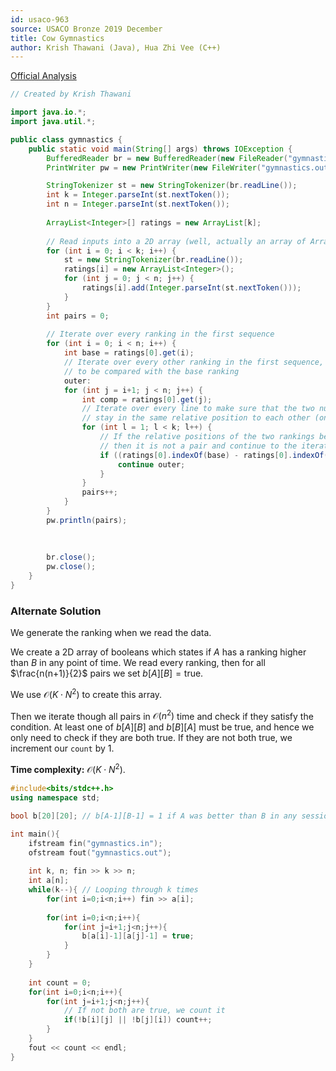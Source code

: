 ```yaml
---
id: usaco-963
source: USACO Bronze 2019 December
title: Cow Gymnastics
author: Krish Thawani (Java), Hua Zhi Vee (C++)
---
```


[Official Analysis](http://www.usaco.org/current/data/sol_gymnastics_bronze_dec19.html)

<LanguageSection>
<JavaSection>

```java
// Created by Krish Thawani

import java.io.*;
import java.util.*;

public class gymnastics {
    public static void main(String[] args) throws IOException {
        BufferedReader br = new BufferedReader(new FileReader("gymnastics.in"));
        PrintWriter pw = new PrintWriter(new FileWriter("gymnastics.out"));

        StringTokenizer st = new StringTokenizer(br.readLine());
        int k = Integer.parseInt(st.nextToken());
        int n = Integer.parseInt(st.nextToken());
        
        ArrayList<Integer>[] ratings = new ArrayList[k];
        
        // Read inputs into a 2D array (well, actually an array of ArrayLists)
        for (int i = 0; i < k; i++) {
            st = new StringTokenizer(br.readLine());
            ratings[i] = new ArrayList<Integer>();
            for (int j = 0; j < n; j++) {
                ratings[i].add(Integer.parseInt(st.nextToken()));
            }
        }
        int pairs = 0;
        
        // Iterate over every ranking in the first sequence
        for (int i = 0; i < n; i++) {
            int base = ratings[0].get(i);
            // Iterate over every other ranking in the first sequence, 
            // to be compared with the base ranking
            outer:
            for (int j = i+1; j < n; j++) {
                int comp = ratings[0].get(j);
                // Iterate over every line to make sure that the two numbers we are comparing
                // stay in the same relative position to each other (one is always greater than the other)
                for (int l = 1; l < k; l++) {
                    // If the relative positions of the two rankings being compared change, 
                    // then it is not a pair and continue to the iteration/comparison
                    if ((ratings[0].indexOf(base) - ratings[0].indexOf(comp)) * (ratings[l].indexOf(base) - ratings[l].indexOf(comp)) < 0) {
                        continue outer;
                    }
                }
                pairs++;
            }
        }
        pw.println(pairs);
        
        
        
        br.close();
        pw.close();
    }
}
```
</JavaSection>

<CPPSection>

### Alternate Solution

We generate the ranking when we read the data.

We create a 2D array of booleans which states if $A$ has a ranking higher than $B$ in any point of time.
We read every ranking, then for all $\frac{n(n+1)}{2}$ pairs we set $b[A][B]=\text{true}$.

We use $\mathcal{O}(K \cdot N^2)$ to create this array.

Then we iterate though all pairs in $\mathcal{O}(n^2)$ time and check if they satisfy the condition. At least one of $b[A][B]$ and $b[B][A]$ must be true, and hence we only need to check if they are both true. If they are not both true, we increment our $\texttt{count}$ by 1.

**Time complexity:** $\mathcal{O}(K \cdot N^2)$. 

```cpp 
#include<bits/stdc++.h>
using namespace std;

bool b[20][20]; // b[A-1][B-1] = 1 if A was better than B in any session.

int main(){
	ifstream fin("gymnastics.in");
	ofstream fout("gymnastics.out");
	
	int k, n; fin >> k >> n;
	int a[n];
	while(k--){ // Looping through k times
		for(int i=0;i<n;i++) fin >> a[i];
		
		for(int i=0;i<n;i++){
			for(int j=i+1;j<n;j++){
				b[a[i]-1][a[j]-1] = true;
			}
		}
	}
	
	int count = 0;
	for(int i=0;i<n;i++){
		for(int j=i+1;j<n;j++){
			// If not both are true, we count it
			if(!b[i][j] || !b[j][i]) count++;
		}
	}
	fout << count << endl;
}
```

</CPPSection>
</LanguageSection>
